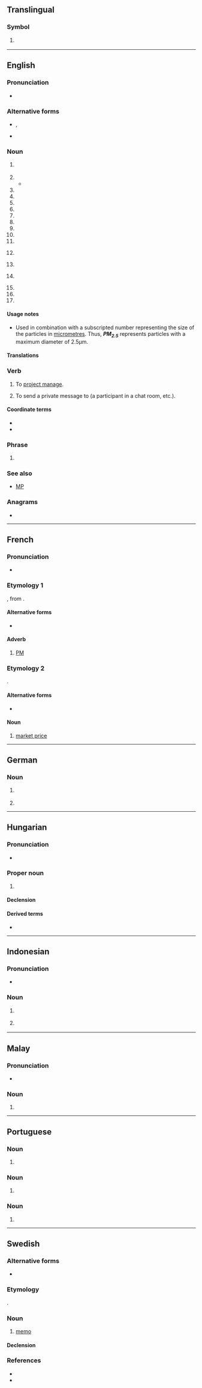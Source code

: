 {{also|㏘|p. m.|p.m.|pm|.pm|P. M.|P.M.|PM|Pm}}
==Translingual==

===Symbol===
{{mul-symbol}}

# {{ISO 3166|1|2|Saint Pierre and Miquelon}}
#: {{syn|mul|SPM|qq1={{w|ISO 3166-1 alpha-3|alpha-3}}}}

----

==English==

===Pronunciation===
* {{IPA|en|/ˌpiː ˈɛm/}}

===Alternative forms===
* {{l|en|p.m.}}, {{l|en|p. m.}} {{qualifier|for "post meridiem" and "post mortem"}}
* {{l|en|P.M.}}

===Noun===
{{en-noun|~}}

# {{initialism of|en|post meridiem}} {{gloss|The second half of the day, from [[noon]] (12:00:00) to (just before) [[midnight]] (23:59:59)}}
#: {{ux|en|Today the sun sets at 8:25 '''PM'''}}
#: {{ux|en|The shops are open from 9AM to 5'''PM'''}}
# {{initialism of|en|post mortem}}
#* {{quote-book|en|year=1953|author={{w|Raymond Chandler}}|title=The Long Goodbye|publisher=Penguin|year_published=2010|page=321|passage=‘We ought to have a '''P.M.''' report by ten o'clock, preliminary anyway.’}}
# {{initialism of|en|prime minister}}
# {{initialism of|en|w:private message}}
# {{initialism of|en|w:personal message}}
# {{initialism of|en|[[price]] [[match]]}}
# {{initialism of|en|project management}}
# {{initialism of|en|project manager}}
# {{initialism of|en|performance management}}
# {{initialism of|en|perfect match}}
# {{initialism of|en|{{w|product manager}}}}
# {{lb|en|knitting}} {{initialism of|en|[[place]] [[marker]]}}
# {{lb|en|electronics}} {{initialism of|en|permanent magnet}}
# {{lb|en|with a number}} {{initialism of|en|particulate matter}}
# {{initialism of|en|push money}}
# {{initialism of|en|portfolio manager}}
# {{initialism of|en|precious metal}}

====Usage notes====
* {{sense|particulate matter}} Used in combination with a subscripted number representing the size of the particles in [[micrometre]]s. Thus, '''''PM<sub>2.5</sub>''''' represents particles with a maximum diameter of 2.5µm.

====Translations====
{{trans-see|after noon, after 12:00:00|p.m.}}

===Verb===
{{en-verb}}

# To [[project manage]].
# {{lb|en|internet|transitive}} To send a private message to (a participant in a chat room, etc.).
#: {{ux|en|'''PM''' me if you want more information.}}

====Coordinate terms====
* {{l|en|DM}}
* {{l|en|IM}}

===Phrase===
{{en-phrase}}

# {{initialism of|en|[[partially]] [[meet]]}}

===See also===
* [[MP]]

===Anagrams===
* {{anagrams|en|a=mp|MP|Mp|mp}}

----

==French==

===Pronunciation===
* {{fr-IPA|pé-emme}}

===Etymology 1===
{{abbrev|fr|post meridiem}}, from {{bor|fr|la|post meridiem}}.

====Alternative forms====
* {{alt|fr|P.M.|P. M.}}

====Adverb====
{{fr-adv}}

# [[PM]]
#: {{ant|fr|AM}}

===Etymology 2===
{{abbrev|fr|prix de marché}}.

====Alternative forms====
* {{alt|fr|P.M.|P. M.}}

====Noun====
{{head|fr|noun}}

# [[market price]]

----

==German==

===Noun===
{{de-noun|f,-}}

# {{init of|de|[[Pressemitteilung]]}}
#: {{ux|de|Hier sind die '''PM''' von letztem Jahr.|Here are the '''press releases''' from last year.}}
# {{init of|de|[[Papiermaschine]]}}

----

==Hungarian==

===Pronunciation===
* {{hu-IPA|péem}}

===Proper noun===
{{head|hu|proper noun}}

# {{abbreviation of|hu|pénzügyminisztérium|Pénzügyminisztérium|Treasury}}

====Declension====
{{hu-infl-nom|PM-e|e|v=m}}{{hu-pos-etek|PM-||ei}}

====Derived terms====
* {{l|hu|PM-es}}

----

==Indonesian==

===Pronunciation===
* {{IPA|id|/ˈpeɛm/}}

===Noun===
{{id-noun|head=|pl=-}}

# {{lb|id|military|police}} {{initialism of|id|polisi militer|t=military police|nocap=1}}
# {{lb|id|politics|government}} {{initialism of|id|perdana menteri|t=prime minister|nocap=1}}

----

==Malay==

===Pronunciation===
* {{IPA|ms|/pi ɛm/}}

===Noun===
{{head|ms|noun}}

# {{initialism of|ms|perdana menteri|gloss=prime minister}}

----

==Portuguese==

===Noun===
{{pt-noun|f|#s}}

# {{lb|pt|Brazil}} {{initialism of|pt|polícia militar}}

===Noun===
{{pt-noun|mfbysense|#s}}

# {{lb|pt|Brazil}} {{initialism of|pt|policial militar}}

===Noun===
{{pt-noun|m|#s}}

# {{initialism of|pt|primeiro-ministro}}

----

==Swedish==

===Alternative forms===
* {{alter|sv|pm}}

===Etymology===
{{initialism|sv|promemoria}}.

===Noun===
{{sv-noun|n|g2=c}}

# [[memo]]

====Declension====
{{sv-noun-irreg-n|2=PM:et|3=PM|4=PM:en|5=PM:s|7=PM:s}}
{{sv-noun-irreg-c|2=PM:en|3=PM|4=PM:en|5=PM:s|7=PM:s}}

===References===
* {{R:svenska.se|saol|id=2287313}}
* {{R:svenska.se|so|id=162077}}